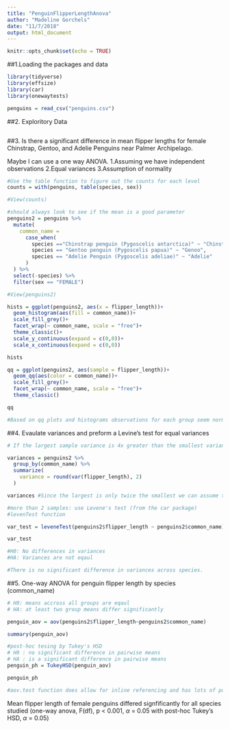```yaml
---
title: "PenguinFlipperLengthAnova"
author: "Madeline Gorchels"
date: "11/7/2018"
output: html_document
---
```


```r
knitr::opts_chunk$set(echo = TRUE)
```

##1.Loading the packages and data 
```r
library(tidyverse)
library(effsize)
library(car)
library(onewaytests)

penguins = read_csv("penguins.csv")

```

##2. Exploritory Data 

```r

```

##3. Is there a significant difference in mean flipper lengths for female Chinstrap, Gentoo, and Adelie Penguins near Palmer Archipelago. 

Maybe I can use a one way ANOVA. 
1.Assuming we have independent observations
2.Equal variances
3.Assumption of normality

```r
#Use the table function to figure out the counts for each level
counts = with(penguins, table(species, sex))

#View(counts)

#should always look to see if the mean is a good parameter 
penguins2 = penguins %>% 
  mutate(
    common_name = 
      case_when(
        species =="Chinstrap penguin (Pygoscelis antarctica)" ~ "Chinstrap", 
        species == "Gentoo penguin (Pygoscelis papua)" ~ "Genoo",
        species == "Adelie Penguin (Pygoscelis adeliae)" ~ "Adelie"
      )
  ) %>% 
  select(-species) %>% 
  filter(sex == "FEMALE")

#View(penguins2)
```

```r
hists = ggplot(penguins2, aes(x = flipper_length))+
  geom_histogram(aes(fill = common_name))+
  scale_fill_grey()+
  facet_wrap(~ common_name, scale = "free")+
  theme_classic()+
  scale_y_continuous(expand = c(0,0))+ 
  scale_x_continuous(expand = c(0,0))

hists

qq = ggplot(penguins2, aes(sample = flipper_length))+
  geom_qq(aes(color = common_name))+
  scale_fill_grey()+
  facet_wrap(~ common_name, scale = "free")+
  theme_classic()

qq

#Based on qq plots and histograms observations for each group seem normally distributed. Also n > 30 so the central limit theorem applies, meaning the means will be normally distributed. 
```

##4. Evaulate variances and preform a Levine's test for equal variances

```r
# If the largest sample variance is 4x greater than the smallest variance then thse are "close enough" to consider variances equal

variances = penguins2 %>% 
  group_by(common_name) %>% 
  summarize(
    variance = round(var(flipper_length), 2)
  )

variances #Since the largest is only twice the smallest we can assume the variances are the same 

#more than 2 samples: use Levene's test (from the car package)
#levenTest function

var_test = leveneTest(penguins2$flipper_length ~ penguins2$common_name)

var_test

#H0: No differences in variances 
#HA: Variances are not eqaul 

#There is no significant difference in variances across species.  
```

##5. One-way ANOVA for penguin flipper length by species (common_name)

```r

# H0: means accross all groups are eqaul 
# HA: at least two group means differ significantly 

penguin_aov = aov(penguins2$flipper_length~penguins2$common_name)

summary(penguin_aov)

#post-hoc tesing by Tukey's HSD
# H0 : no significant difference in pairwise means 
# HA : is a significant difference in pairwise means 
penguin_ph = TukeyHSD(penguin_aov)

penguin_ph

#aov.test function does allow for inline referencing and has lots of post hoc test options 

```

Mean flipper length of female penguins differed signfificantly for all species studied (one-way anova, F(df), p < 0.001, $\alpha$ = 0.05 with post-hoc Tukey's HSD, $\alpha$ = 0.05)
